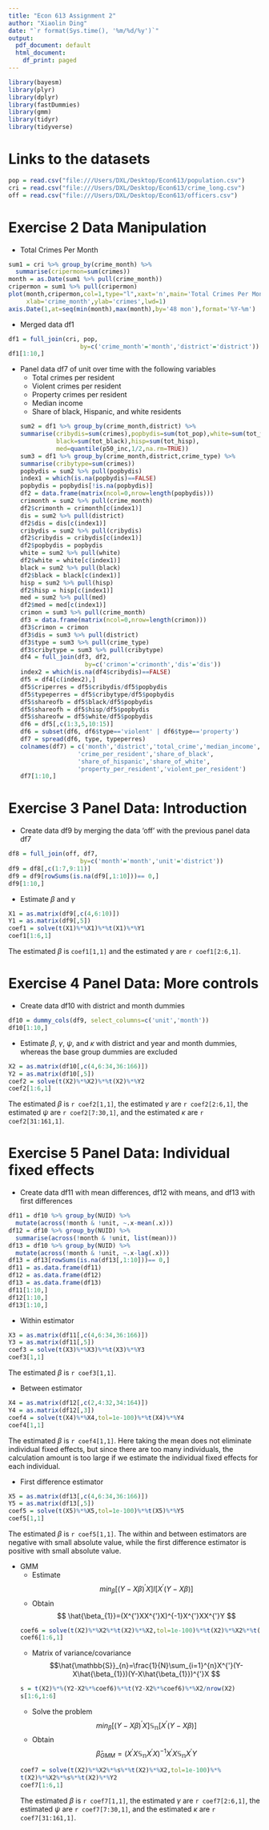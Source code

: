 ```yaml
---
title: "Econ 613 Assignment 2"
author: "Xiaolin Ding"
date: "`r format(Sys.time(), '%m/%d/%y')`"
output:
  pdf_document: default
  html_document:
    df_print: paged
---
```


```r
library(bayesm)
library(plyr)
library(dplyr)
library(fastDummies)
library(gmm)
library(tidyr)
library(tidyverse)
```

# Links to the datasets

```r
pop = read.csv("file:///Users/DXL/Desktop/Econ613/population.csv")
cri = read.csv("file:///Users/DXL/Desktop/Econ613/crime_long.csv")
off = read.csv("file:///Users/DXL/Desktop/Econ613/officers.csv")
```

# Exercise 2 Data Manipulation

* Total Crimes Per Month
```r
sum1 = cri %>% group_by(crime_month) %>%
  summarise(cripermon=sum(crimes))
month = as.Date(sum1 %>% pull(crime_month))
cripermon = sum1 %>% pull(cripermon)
plot(month,cripermon,col=1,type="l",xaxt='n',main='Total Crimes Per Month',
     xlab='crime_month',ylab='crimes',lwd=1)
axis.Date(1,at=seq(min(month),max(month),by='48 mon'),format='%Y-%m')
```

* Merged data df1
```r
df1 = full_join(cri, pop,
                    by=c('crime_month'='month','district'='district'))
df1[1:10,]
```

* Panel data df7 of unit over time with the following variables
  + Total crimes per resident
  + Violent crimes per resident
  + Property crimes per resident
  + Median income
  + Share of black, Hispanic, and white residents
```r
sum2 = df1 %>% group_by(crime_month,district) %>%
  summarise(cribydis=sum(crimes),popbydis=sum(tot_pop),white=sum(tot_white),
            black=sum(tot_black),hisp=sum(tot_hisp),
            med=quantile(p50_inc,1/2,na.rm=TRUE))
sum3 = df1 %>% group_by(crime_month,district,crime_type) %>%
  summarise(cribytype=sum(crimes))
popbydis = sum2 %>% pull(popbydis)
index1 = which(is.na(popbydis)==FALSE)
popbydis = popbydis[!is.na(popbydis)]
df2 = data.frame(matrix(ncol=0,nrow=length(popbydis)))
crimonth = sum2 %>% pull(crime_month)
df2$crimonth = crimonth[c(index1)]
dis = sum2 %>% pull(district)
df2$dis = dis[c(index1)]
cribydis = sum2 %>% pull(cribydis)
df2$cribydis = cribydis[c(index1)]
df2$popbydis = popbydis
white = sum2 %>% pull(white)
df2$white = white[c(index1)]
black = sum2 %>% pull(black)
df2$black = black[c(index1)]
hisp = sum2 %>% pull(hisp)
df2$hisp = hisp[c(index1)]
med = sum2 %>% pull(med)
df2$med = med[c(index1)]
crimon = sum3 %>% pull(crime_month)
df3 = data.frame(matrix(ncol=0,nrow=length(crimon)))
df3$crimon = crimon
df3$dis = sum3 %>% pull(district)
df3$type = sum3 %>% pull(crime_type)
df3$cribytype = sum3 %>% pull(cribytype)
df4 = full_join(df3, df2,
                    by=c('crimon'='crimonth','dis'='dis'))
index2 = which(is.na(df4$cribydis)==FALSE)
df5 = df4[c(index2),]
df5$criperres = df5$cribydis/df5$popbydis
df5$typeperres = df5$cribytype/df5$popbydis
df5$shareofb = df5$black/df5$popbydis
df5$shareofh = df5$hisp/df5$popbydis
df5$shareofw = df5$white/df5$popbydis
df6 = df5[,c(1:3,5,10:15)]
df6 = subset(df6, df6$type=='violent' | df6$type=='property')
df7 = spread(df6, type, typeperres)
colnames(df7) = c('month','district','total_crime','median_income',
                  'crime_per_resident','share_of_black',
                  'share_of_hispanic','share_of_white',
                  'property_per_resident','violent_per_resident')
df7[1:10,]
```

# Exercise 3 Panel Data: Introduction

* Create data df9 by merging the data 'off' with the previous panel data df7
```r
df8 = full_join(off, df7,
                    by=c('month'='month','unit'='district'))
df9 = df8[,c(1:7,9:11)]
df9 = df9[rowSums(is.na(df9[,1:10]))== 0,]
df9[1:10,]
```

* Estimate $\beta$ and $\gamma$
```r
X1 = as.matrix(df9[,c(4,6:10)])
Y1 = as.matrix(df9[,5])
coef1 = solve(t(X1)%*%X1)%*%t(X1)%*%Y1
coef1[1:6,1]
```
The estimated $\beta$ is `coef1[1,1]` and the estimated $\gamma$ are `r coef1[2:6,1]`.

# Exercise 4 Panel Data: More controls

* Create data df10 with district and month dummies
```r
df10 = dummy_cols(df9, select_columns=c('unit','month'))
df10[1:10,]
```

* Estimate $\beta$, $\gamma$, $\psi$, and $\kappa$ with district and year and month dummies, whereas the base group dummies are excluded
```r
X2 = as.matrix(df10[,c(4,6:34,36:166)])
Y2 = as.matrix(df10[,5])
coef2 = solve(t(X2)%*%X2)%*%t(X2)%*%Y2
coef2[1:6,1]
```
The estimated $\beta$ is `r coef2[1,1]`, the estimated $\gamma$ are `r coef2[2:6,1]`, the estimated $\psi$ are `r coef2[7:30,1]`, and the estimated $\kappa$ are `r coef2[31:161,1]`.

# Exercise 5 Panel Data: Individual fixed effects

* Create data df11 with mean differences, df12 with means, and df13 with first differences
```r
df11 = df10 %>% group_by(NUID) %>%
  mutate(across(!month & !unit, ~.x-mean(.x)))
df12 = df10 %>% group_by(NUID) %>%
  summarise(across(!month & !unit, list(mean)))
df13 = df10 %>% group_by(NUID) %>%
  mutate(across(!month & !unit, ~.x-lag(.x)))
df13 = df13[rowSums(is.na(df13[,1:10]))== 0,]
df11 = as.data.frame(df11)
df12 = as.data.frame(df12)
df13 = as.data.frame(df13)
df11[1:10,]
df12[1:10,]
df13[1:10,]
```

* Within estimator
```r
X3 = as.matrix(df11[,c(4,6:34,36:166)])
Y3 = as.matrix(df11[,5])
coef3 = solve(t(X3)%*%X3)%*%t(X3)%*%Y3
coef3[1,1]
```
The estimated $\beta$ is `r coef3[1,1]`.

* Between estimator
```r
X4 = as.matrix(df12[,c(2,4:32,34:164)])
Y4 = as.matrix(df12[,3])
coef4 = solve(t(X4)%*%X4,tol=1e-100)%*%t(X4)%*%Y4
coef4[1,1]
```
The estimated $\beta$ is `r coef4[1,1]`. Here taking the mean does not eliminate individual fixed effects, but since there are too many individuals, the calculation amount is too large if we estimate the individual fixed effects for each individual.

* First difference estimator
```r
X5 = as.matrix(df13[,c(4,6:34,36:166)])
Y5 = as.matrix(df13[,5])
coef5 = solve(t(X5)%*%X5,tol=1e-100)%*%t(X5)%*%Y5
coef5[1,1]
```
The estimated $\beta$ is `r coef5[1,1]`. The within and between estimators are negative with small absolute value, while the first difference estimator is positive with small absolute value.

* GMM
  + Estimate
  $$
  min_{\beta}[(Y-X\beta)^{'}X]I[X^{'}(Y-X\beta)]
  $$
  + Obtain
  $$
  \hat{\beta_{1}}=(X^{'}XX^{'}X)^{-1}X^{'}XX^{'}Y
  $$
```r
coef6 = solve(t(X2)%*%X2%*%t(X2)%*%X2,tol=1e-100)%*%t(X2)%*%X2%*%t(X2)%*%Y2
coef6[1:6,1]
```

  + Matrix of variance/covariance
  $$\hat{\mathbb{S}}_{n}=\frac{1}{N}\sum_{i=1}^{n}X^{'}(Y-X\hat{\beta_{1}})(Y-X\hat{\beta_{1}})^{'}X
  $$
```r
s = t(X2)%*%(Y2-X2%*%coef6)%*%t(Y2-X2%*%coef6)%*%X2/nrow(X2)
s[1:6,1:6]
```

  + Solve the problem
  $$
  min_{\beta}[(Y-X\beta)^{'}X]\mathbb{S_{n}}[X^{'}(Y-X\beta)]
  $$
  + Obtain
  $$
  \hat{\beta}_{GMM}=(X^{'}X\mathbb{S_{n}}X^{'}X)^{-1}X^{'}X\mathbb{S_{n}}X^{'}Y
  $$
```r
coef7 = solve(t(X2)%*%X2%*%s%*%t(X2)%*%X2,tol=1e-100)%*%
  t(X2)%*%X2%*%s%*%t(X2)%*%Y2
coef7[1:6,1]
```
The estimated $\beta$ is `r coef7[1,1]`, the estimated $\gamma$ are `r coef7[2:6,1]`, the estimated $\psi$ are `r coef7[7:30,1]`, and the estimated $\kappa$ are `r coef7[31:161,1]`.






